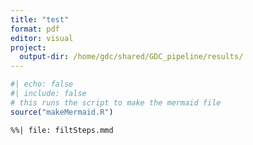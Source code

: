---
title: "test"
format: pdf
editor: visual
project:
  output-dir: /home/gdc/shared/GDC_pipeline/results/
---

```{r}
#| echo: false
#| include: false
# this runs the script to make the mermaid file
source("makeMermaid.R")
```

```{mermaid}
%%| file: filtSteps.mmd
```
